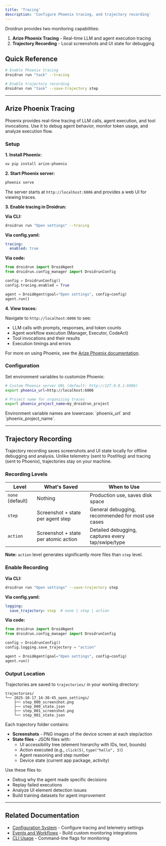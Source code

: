 ```yaml
---
title: 'Tracing'
description: 'Configure Phoenix tracing, and trajectory recording'
---
```


Droidrun provides two monitoring capabilities:

1. **Arize Phoenix Tracing** - Real-time LLM and agent execution tracing
2. **Trajectory Recording** - Local screenshots and UI state for debugging

## Quick Reference

```sh
# Enable Phoenix tracing
droidrun run "task" --tracing

# Enable trajectory recording
droidrun run "task" --save-trajectory step
```

---

## Arize Phoenix Tracing

Phoenix provides real-time tracing of LLM calls, agent execution, and tool invocations. Use it to debug agent behavior, monitor token usage, and analyze execution flow.

### Setup

**1. Install Phoenix:**

```sh
uv pip install arize-phoenix
```

**2. Start Phoenix server:**

```sh
phoenix serve
```

The server starts at `http://localhost:6006` and provides a web UI for viewing traces.

**3. Enable tracing in Droidrun:**

**Via CLI:**

```sh
droidrun run "Open settings" --tracing
```

**Via config.yaml:**

```yaml
tracing:
  enabled: true
```

**Via code:**

```python
from droidrun import DroidAgent
from droidrun.config_manager import DroidrunConfig

config = DroidrunConfig()
config.tracing.enabled = True

agent = DroidAgent(goal="Open settings", config=config)
agent.run()
```

**4. View traces:**

Navigate to `http://localhost:6006` to see:
- LLM calls with prompts, responses, and token counts
- Agent workflow execution (Manager, Executor, CodeAct)
- Tool invocations and their results
- Execution timings and errors

For more on using Phoenix, see the [Arize Phoenix documentation](https://docs.arize.com/phoenix).

### Configuration

Set environment variables to customize Phoenix:

```sh
# Custom Phoenix server URL (default: http://127.0.0.1:6006)
export phoenix_url=http://localhost:6006

# Project name for organizing traces
export phoenix_project_name=my_droidrun_project
```

<Note>
Environment variable names are lowercase: `phoenix_url` and `phoenix_project_name`.
</Note>

---

## Trajectory Recording

Trajectory recording saves screenshots and UI state locally for offline debugging and analysis. Unlike telemetry (sent to PostHog) and tracing (sent to Phoenix), trajectories stay on your machine.

### Recording Levels

| Level | What's Saved | When to Use |
|-------|--------------|-------------|
| `none` (default) | Nothing | Production use, saves disk space |
| `step` | Screenshot + state per agent step | General debugging, recommended for most use cases |
| `action` | Screenshot + state per atomic action | Detailed debugging, captures every tap/swipe/type |

**Note:** `action` level generates significantly more files than `step` level.

### Enable Recording

**Via CLI:**

```sh
droidrun run "Open settings" --save-trajectory step
```

**Via config.yaml:**

```yaml
logging:
  save_trajectory: step  # none | step | action
```

**Via code:**

```python
from droidrun import DroidAgent
from droidrun.config_manager import DroidrunConfig

config = DroidrunConfig()
config.logging.save_trajectory = "action"

agent = DroidAgent(goal="Open settings", config=config)
agent.run()
```

### Output Location

Trajectories are saved to `trajectories/` in your working directory:

```
trajectories/
└── 2025-10-17_14-30-45_open_settings/
    ├── step_000_screenshot.png
    ├── step_000_state.json
    ├── step_001_screenshot.png
    └── step_001_state.json
```

Each trajectory folder contains:
- **Screenshots** - PNG images of the device screen at each step/action
- **State files** - JSON files with:
  - UI accessibility tree (element hierarchy with IDs, text, bounds)
  - Action executed (e.g., `click(5)`, `type("hello", 3)`)
  - Agent reasoning and step number
  - Device state (current app package, activity)

Use these files to:
- Debug why the agent made specific decisions
- Replay failed executions
- Analyze UI element detection issues
- Build training datasets for agent improvement

---

## Related Documentation

- [Configuration System](/sdk/configuration) - Configure tracing and telemetry settings
- [Events and Workflows](/concepts/events-and-workflows) - Build custom monitoring integrations
- [CLI Usage](/guides/cli) - Command-line flags for monitoring
